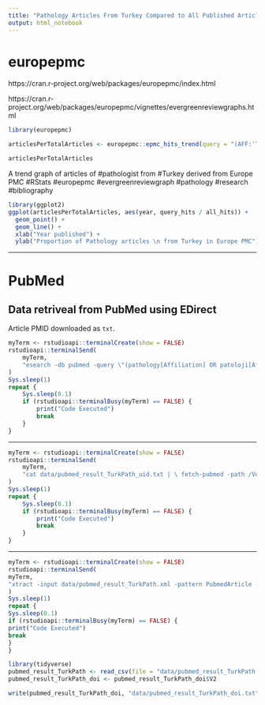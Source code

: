 ```yaml
---
title: "Pathology Articles From Turkey Compared to All Published Articles"
output: html_notebook
---
```


# europepmc

https://cran.r-project.org/web/packages/europepmc/index.html

https://cran.r-project.org/web/packages/europepmc/vignettes/evergreenreviewgraphs.html


```r
library(europepmc)
```


```r
articlesPerTotalArticles <- europepmc::epmc_hits_trend(query = "(AFF:'Turkey') AND ((AFF:'pathology') OR (AFF:'Pathology'))", period = 1980:2017)

articlesPerTotalArticles
```



A trend graph of articles of #pathologist from #Turkey derived from Europe PMC #RStats #europepmc #evergreenreviewgraph #pathology  #research #bibliography


```r
library(ggplot2)
ggplot(articlesPerTotalArticles, aes(year, query_hits / all_hits)) + 
  geom_point() + 
  geom_line() +
  xlab("Year published") + 
  ylab("Proportion of Pathology articles \n from Turkey in Europe PMC")
```


---

# PubMed 

## Data retriveal from PubMed using EDirect 

Article PMID downloaded as `txt`.

```r
myTerm <- rstudioapi::terminalCreate(show = FALSE)
rstudioapi::terminalSend(
    myTerm,
    "esearch -db pubmed -query \"(pathology[Affiliation] OR patoloji[Affiliation]) AND (Turkey[Affiliation] OR Türkiye[Affiliation])\" -datetype PDAT -mindate 1800 -maxdate 3000 | \ efetch -format uid > data/pubmed_result_TurkPath_uid.txt \n"
)
Sys.sleep(1)
repeat {
    Sys.sleep(0.1)
    if (rstudioapi::terminalBusy(myTerm) == FALSE) {
        print("Code Executed")
        break
    }
}
```


---


```r
myTerm <- rstudioapi::terminalCreate(show = FALSE)
rstudioapi::terminalSend(
    myTerm,
    "cat data/pubmed_result_TurkPath_uid.txt | \ fetch-pubmed -path /Volumes/Agu2018/PubMed > data/pubmed_result_TurkPath.xml \n"
)
Sys.sleep(1)
repeat {
    Sys.sleep(0.1)
    if (rstudioapi::terminalBusy(myTerm) == FALSE) {
        print("Code Executed")
        break
    }
}
```




---



```r
myTerm <- rstudioapi::terminalCreate(show = FALSE)
rstudioapi::terminalSend(
myTerm,
"xtract -input data/pubmed_result_TurkPath.xml -pattern PubmedArticle -element MedlineCitation/PMID -block ArticleId -if ArticleId@IdType -equals doi -element ArticleId > data/pubmed_result_TurkPath.txt \n"
)
Sys.sleep(1)
repeat {
Sys.sleep(0.1)
if (rstudioapi::terminalBusy(myTerm) == FALSE) {
print("Code Executed")
break
}
}
```


```r
library(tidyverse)
pubmed_result_TurkPath <- read_csv(file = "data/pubmed_result_TurkPath.csv")
pubmed_result_TurkPath_doi <- pubmed_result_TurkPath_doi$V2
```


```r
write(pubmed_result_TurkPath_doi, "data/pubmed_result_TurkPath_doi.txt")
```


